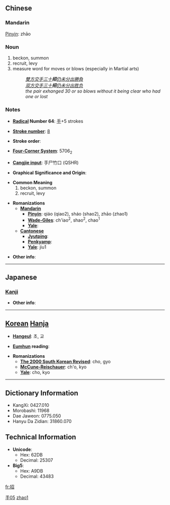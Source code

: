 {{zh-hanzi|{{zh-lookup|招}}}}
==Chinese==
===Mandarin===
[[Pinyin]]: zhāo
===Noun===
# beckon, summon
# recruit, levy
# measure word for moves or blows (especially in Martial arts)
#: ''[[雙方]][[交]][[手]][[三]][[十]]'''招'''[[仍]][[未]][[分]][[出]][[勝]][[負]]''
#: ''[[双方]][[交]][[手]][[三]][[十]]'''招'''[[仍]][[未]][[分]][[出]][[胜]][[负]]''
#: ''the pair exhanged 30 or so blows without it being clear who had one or lost''

===Notes===

* '''[[Wiktionary:Chinese radical index| Radical]] Number 64''': [[Wiktionary:Chinese radical index 手|手]]+5 strokes

* '''[[Wiktionary:Chinese total strokes index|Stroke number]]''': [[Wiktionary:Chinese total strokes index 8|8]]

* '''Stroke order''': 

* '''[[Wiktionary:Chinese four corner index|Four-Corner System]]''': 5706<sub>2</sub>

* '''[[Wiktionary:Chinese Cangjie index|Cangjie input]]''': 手尸竹口 (QSHR)

* '''Graphical Significance and Origin''': 

* '''Common Meaning'''
*#beckon, summon
*# recruit, levy

* '''Romanizations'''
** '''[[Mandarin]]'''
*** '''[[Pinyin]]''': qiáo (qiao2), sháo (shao2), zhāo (zhao1)
*** '''[[Wade-Giles]]''': ch'iao<sup>2</sup>, shao<sup>2</sup>, chao<sup>1</sup>
*** '''[[Yale]]''': 
** '''[[Cantonese]]'''
*** '''[[Jyutping]]''':
*** '''[[Penkyamp]]''': 
*** '''[[Yale]]''': jiu1

* '''Other info''': 

[[Category:zh-tw:Martial arts|手05]]
[[Category:zh-cn:Martial arts|zhao1]]

----

==Japanese==
===[[Kanji]]===
{{kanji|on readings=[[しょう]] (shō), [[きょう]] (kyō)
|kun readings=[[まねく]] (maneku), [[まねき]] (maneki)
}}

* '''Other info''':  

----

== [[Korean]] [[Hanja]] ==

* '''[[Hangeul]]''': 초, 교

* '''[[Eumhun]] reading''': 

* '''Romanizations'''
** '''[[The 2000 South Korean Revised Romanization|The 2000 South Korean Revised]]''': cho, gyo
** '''[[McCune-Reischauer]]''': ch'o, kyo
** '''[[Yale]]''': cho, kyo

----

== Dictionary Information ==

* KangXi: 0427.010
* Morobashi: 11968
* Dae Jaweon: 0775.050
* Hanyu Da Zidian: 31860.070

== Technical Information ==

* '''Unicode''':
** Hex: 62DB
** Decimal: 25307
* '''Big5''':
** Hex: A9DB
** Decimal: 43483

[[fr:招]]
